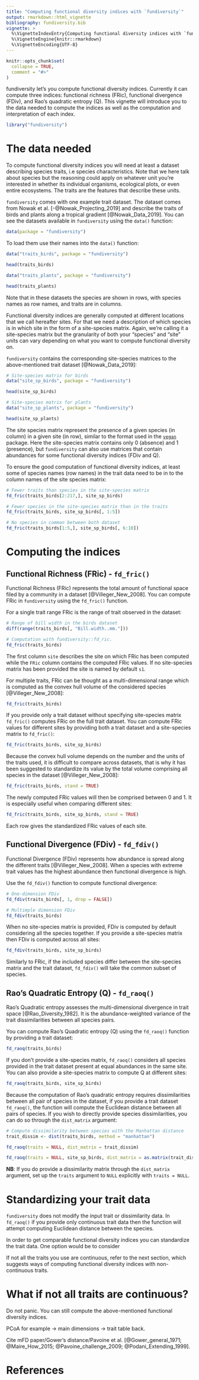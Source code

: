 ```yaml
---
title: "Computing functional diversity indices with `fundiversity`"
output: rmarkdown::html_vignette
bibliography: fundiversity.bib
vignette: >
  %\VignetteIndexEntry{Computing functional diversity indices with `fundiversity`}
  %\VignetteEngine{knitr::rmarkdown}
  %\VignetteEncoding{UTF-8}
---
```


```r
knitr::opts_chunk$set(
  collapse = TRUE,
  comment = "#>"
)
```

fundiversity let's you compute functional diversity indices. Currently it can compute three indices: functional richness (FRic), functional divergence (FDiv), and Rao's quadratic entropy (Q). This vignette will introduce you to the data needed to compute the indices as well as the computation and interpretation of each index.

```r
library("fundiversity")
```


# The data needed

To compute functional diversity indices you will need at least a dataset describing species traits, i.e species characteristics. Note that we here talk about species but the reasoning could apply on whatever unit you're interested in whether its individual organisms, ecological plots, or even entire ecosystems. The traits are the features that describe these units.

`fundiversity` comes with one example trait dataset. The dataset comes from Nowak et al. [-@Nowak_Projecting_2019] and describe the traits of birds and plants along a tropical gradient [@Nowak_Data_2019].
You can see the datasets available in `fundiversity` using the `data()` function:

```r
data(package = "fundiversity")
```

To load them use their names into the `data()` function:

```r
data("traits_birds", package = "fundiversity")

head(traits_birds)

data("traits_plants", package = "fundiversity")

head(traits_plants)
```

Note that in these datasets the species are shown in rows, with species names as row names, and traits are in columns.

Functional diversity indices are generally computed at different locations that we call hereafter sites. For that we need a description of which species is in which site in the form of a site-species matrix. Again, we're calling it a site-species matrix but the granularity of both your "species" and "site" units can vary depending on what you want to compute functional diversity on.

`fundiversity` contains the corresponding site-species matrices to the above-mentioned trait dataset [@Nowak_Data_2019]: 

```r
# Site-species matrix for birds
data("site_sp_birds", package = "fundiversity")

head(site_sp_birds)

# Site-species matrix for plants
data("site_sp_plants", package = "fundiversity")

head(site_sp_plants)
```

The site species matrix represent the presence of a given species (in column) in a given site (in row), similar to the format used in the [`vegan`](https://cran.r-project.org/package=vegan) package. Here the site-species matrix contains only 0 (absence) and 1 (presence), but `fundiversity` can also use matrices that contain abundances for some functional diversity indices (FDiv and Q).

To ensure the good computation of functional diversity indices, at least some of species names (row names) in the trait data need to be in to the column names of the site species matrix:

```r
# Fewer traits than species in the site-species matrix
fd_fric(traits_birds[2:217,], site_sp_birds)

# Fewer species in the site-species matrix than in the traits
fd_fric(traits_birds, site_sp_birds[, 1:5])

# No species in common between both dataset
fd_fric(traits_birds[1:5,], site_sp_birds[, 6:10])
```

# Computing the indices

## Functional Richness (FRic) - `fd_fric()`

Functional Richness (FRic) represents the total amount of functional space filed by a community in a dataset [@Villeger_New_2008]. You can compute FRic in `fundiversity` using the `fd_fric()` function.

For a single trait range FRic is the range of trait observed in the dataset:

```r
# Range of bill width in the birds dataset
diff(range(traits_birds[, "Bill.width..mm."]))

# Computation with fundiversity::fd_ric.
fd_fric(traits_birds)
```

The first column `site` describes the site on which FRic has been computed while the `FRic` column contains the computed FRic values. If no site-species matrix has been provided the site is named by default `s1`.

For multiple traits, FRic can be thought as a multi-dimensional range which is computed as the convex hull volume of the considered species [@Villeger_New_2008]:

```r
fd_fric(traits_birds)
```

If you provide only a trait dataset without specifying site-species matrix `fd_fric()` computes FRic on the full trait dataset.
You can compute FRic values for different sites by providing both a trait dataset and a site-species matrix to `fd_fric()`:

```r
fd_fric(traits_birds, site_sp_birds)
```

Because the convex hull volume depends on the number and the units of the traits used, it is difficult to compare across datasets, that is why it has been suggested to standardize its value by the total volume comprising all species in the dataset [@Villeger_New_2008]:

```r
fd_fric(traits_birds, stand = TRUE)
```

The newly computed FRic values will then be comprised between 0 and 1. It is especially useful when comparing different sites:

```r
fd_fric(traits_birds, site_sp_birds, stand = TRUE)
```

Each row gives the standardized FRic values of each site.


## Functional Divergence (FDiv) - `fd_fdiv()`

Functional Divergence (FDiv) represents how abundance is spread along the different traits [@Villeger_New_2008]. When a species with extreme trait values has the highest abundance then functional divergence is high.

Use the `fd_fdiv()` function to compute functional divergence:

```r
# One-dimension FDiv
fd_fdiv(traits_birds[, 1, drop = FALSE])

# Multimple dimension FDiv
fd_fdiv(traits_birds)
```

When no site-species matrix is provided, FDiv is computed by default considering all the species together. If you provide a site-species matrix then FDiv is computed across all sites:

```r
fd_fdiv(traits_birds, site_sp_birds)
```

Similarly to FRic, if the included species differ between the site-species matrix and the trait dataset, `fd_fdiv()` will take the common subset of species.


## Rao's Quadratic Entropy (Q) - `fd_raoq()`

Rao's Quadratic entropy assesses the multi-dimensional divergence in trait space [@Rao_Diversity_1982]. It is the abundance-weighted variance of the trait dissimilarities between all species pairs.

You can compute Rao's Quadratic entropy (Q) using the `fd_raoq()` function by providing a trait dataset:

```r
fd_raoq(traits_birds)
```

If you don't provide a site-species matrix, `fd_raoq()` considers all species provided in the trait dataset present at equal abundances in the same site.
You can also provide a site-species matrix to compute Q at different sites:

```r
fd_raoq(traits_birds, site_sp_birds)
```

Because the computation of Rao's quadratic entropy requires dissimilarities between all pair of species in the dataset, if you provide a trait dataset `fd_raoq()`, the function will compute the Euclidean distance between all pairs of species.
If you wish to directly provide species dissimilarities, you can do so through the `dist_matrix` argument:

```r
# Compute dissimilarity between species with the Manhattan distance
trait_dissim <- dist(traits_birds, method = "manhattan")

fd_raoq(traits = NULL, dist_matrix = trait_dissim)

fd_raoq(traits = NULL, site_sp_birds, dist_matrix = as.matrix(trait_dissim))
```
**NB**: If you do provide a dissimilarity matrix through the `dist_matrix` argument, set up the `traits` argument to `NULL` explicitly with `traits = NULL`.

# Standardizing your trait data

`fundiversity` does not modify the input trait or dissimilarity data. In `fd_raoq()` if you provide only continuous trait data then the function will attempt computing Euclidean distance between the species.

In order to get comparable functional diversity indices you can standardize the trait data. One option would be to consider

If not all the traits you use are continuous, refer to the next section, which suggests ways of computing functional diversity indices with non-continuous traits.

# What if not all traits are continuous?

Do not panic. You can still compute the above-mentioned functional diversity indices.

PCoA for example -> main dimensions -> trait table back.

Cite mFD paper/Gower's distance/Pavoine et al. [@Gower_general_1971; @Maire_How_2015; @Pavoine_challenge_2009; @Podani_Extending_1999].

# References
